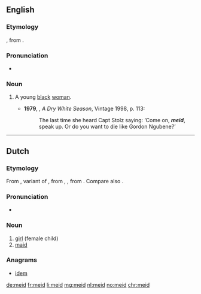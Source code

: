 {{also|méid}}
==English==

===Etymology===
{{borrowing|af|meid|lang=en}}, from {{etyl|nl|en}} {{m|nl|meid}}.

===Pronunciation===
* {{a|S Africa|UK}} {{IPA|/meɪt/|lang=en}}

===Noun===
{{en-noun|meide}}

# {{context|South Africa|offensive|lang=en}} A young [[black]] [[woman]]. {{defdate|from 20th c.}}
#*'''1979''', {{w|André Brink}}, ''A Dry White Season'', Vintage 1998, p. 113:
#*:The last time she heard Capt Stolz saying: ‘Come on, '''''meid''''', speak up. Or do you want to die like Gordon Ngubene?’

----
 
==Dutch==

===Etymology===
From {{etyl|dum|nl}} {{term|meit|lang=dum}}, variant of {{term|meget|lang=dum}}, from {{etyl|odt|nl}} {{m|odt|*megith}}, {{m|odt|*magath}}, from {{etyl|gem-pro|nl}} {{m|gem-pro|*magaþs}}. Compare also {{term|maagd|lang=nl}}.

===Pronunciation===
* {{audio|Nl-meid.ogg|Audio|lang=nl}}

===Noun===
{{nl-noun|f|-en|meidje|dim2=meisje}}

# [[girl]] (female child)
# [[maid]]

===Anagrams===
* [[idem#Dutch|idem]]

[[de:meid]]
[[fr:meid]]
[[li:meid]]
[[mg:meid]]
[[nl:meid]]
[[no:meid]]
[[chr:meid]]